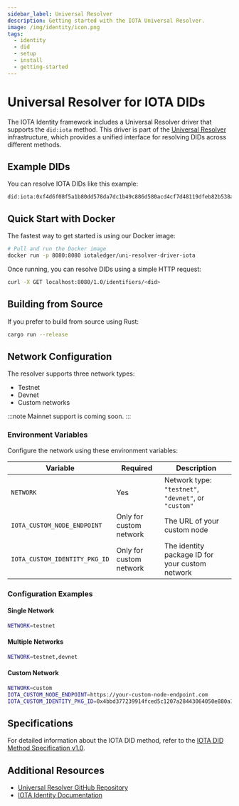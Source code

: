 ```yaml
---
sidebar_label: Universal Resolver
description: Getting started with the IOTA Universal Resolver.
image: /img/identity/icon.png
tags:
  - identity
  - did
  - setup
  - install
  - getting-started
---
```


# Universal Resolver for IOTA DIDs

The IOTA Identity framework includes a Universal Resolver driver that supports the `did:iota` method. This driver is part of the [Universal Resolver](https://github.com/decentralized-identity/universal-resolver/) infrastructure, which provides a unified interface for resolving DIDs across different methods.

## Example DIDs

You can resolve IOTA DIDs like this example:
```
did:iota:0xf4d6f08f5a1b80dd578da7dc1b49c886d580acd4cf7d48119dfeb82b538ad88a
```

## Quick Start with Docker

The fastest way to get started is using our Docker image:

```bash
# Pull and run the Docker image
docker run -p 8080:8080 iotaledger/uni-resolver-driver-iota
```

Once running, you can resolve DIDs using a simple HTTP request:

```bash
curl -X GET localhost:8080/1.0/identifiers/<did>
```

## Building from Source

If you prefer to build from source using Rust:

```bash
cargo run --release
```

## Network Configuration

The resolver supports three network types:
- Testnet
- Devnet
- Custom networks

:::note
Mainnet support is coming soon.
:::

### Environment Variables

Configure the network using these environment variables:

| Variable | Required | Description |
|----------|----------|-------------|
| `NETWORK` | Yes | Network type: `"testnet"`, `"devnet"`, or `"custom"` |
| `IOTA_CUSTOM_NODE_ENDPOINT` | Only for custom network | The URL of your custom node |
| `IOTA_CUSTOM_IDENTITY_PKG_ID` | Only for custom network | The identity package ID for your custom network |

### Configuration Examples

#### Single Network
```bash
NETWORK=testnet
```

#### Multiple Networks
```bash
NETWORK=testnet,devnet
```

#### Custom Network
```bash
NETWORK=custom
IOTA_CUSTOM_NODE_ENDPOINT=https://your-custom-node-endpoint.com
IOTA_CUSTOM_IDENTITY_PKG_ID=0x4bbd377239914fced5c1207a28443064050e880a1234858904e0ce31a5a9768c
```

## Specifications

For detailed information about the IOTA DID method, refer to the [IOTA DID Method Specification v1.0](https://wiki.iota.org/identity.rs/references/specifications/iota-did-method-spec/).

## Additional Resources

- [Universal Resolver GitHub Repository](https://github.com/decentralized-identity/universal-resolver/)
- [IOTA Identity Documentation](https://wiki.iota.org/identity.rs/introduction)

